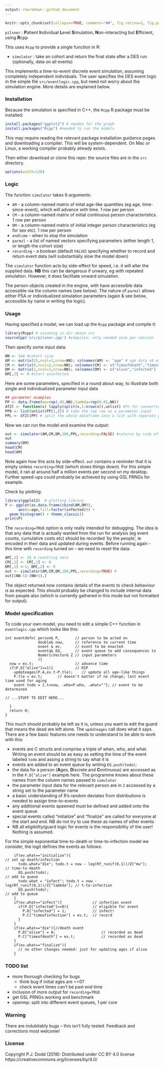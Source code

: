 ```yaml
---
output: rmarkdown::github_document
---
```


<!-- README.md is generated from README.Rmd. Please edit that file -->
<!-- using Rscript -e 'library(rmarkdown); rmarkdown::render("README.Rmd")' -->

```r
knitr::opts_chunk$set(collapse=TRUE, comment="##", fig.retina=2, fig.path = "README_figs/README-")
```



`pilsner` : **P**atient **I**ndividual **L**evel **S**imulation, **N**on-interacting but **E**fficient, using **R**cpp

This uses `Rcpp` to provide a single function in R:

- `simulator` : take an cohort and return the final state after a DES run (optionally, data on all events)

This implements a time-to-event discrete event simulation, assuming completely independent individuals. 
The user specifies the DES event logic in the simple file `src/eventlogic.cpp`, but need not worry about the simulation engine.
More details are explained below. 


### Installation

Because the simulation is specified in C++, the `Rcpp` R package must be installed:

```r
install.packages("ggplot2") # needed for the graph
install.packages("Rcpp") #needed to run the models
```
This may require reading the relevant package installation guidance pages and downloading a compiler. This will be system-dependent. 
On Mac or Linux, a working compiler probably already exists. 

Then either download or clone this repo: the source files are in the `src` directory.


```r
options(width=120)
```

### Logic

The function `simulator` takes 6 arguments:

- `AM` - a column-named matrix of inital age-like quantities (eg age, time-since-event), which will advance with time. 1 row per person 
- `CM` - a column-named matrix of initial continuous person characteristics. 1 row per person 
- `DM` - a column-named matrix of initial integer person characteristics (eg for sex etc). 1 row per person 
- `endtime` - when to stop the simulation
- `parmzl` - a list of named vectors specifying parameters (either length 1, or length the cohort size) 
- `recording` - a boolean (default `FALSE`) specifying whether to record and return event data (will substantially slow the model down)

The `simulator` function acts by side-effect for speed, i.e. it will alter the supplied data. **NB** this can be dangerous if unwary, eg with repeated simulation. However, it does facilitate onward simulation.

The person objects created in the engine, with have accessible data accessible via the column names (see below). The nature of `parmzl` allows either PSA or individualized simulation parameters (again & see below, accessible by name in writing the logic).


### Usage

Having specified a model, we can load up the `Rcpp` package and compile it:


```r
library(Rcpp) # assuming in dir above src
sourceCpp('src/pilsner.cpp') #compiles: only needed once per session
```
Then specify some input data:

```r
NN <- 1e4 #cohort size
AM <- matrix(15,ncol=1,nrow=NN); colnames(AM) <- "age" # age data <0 will not be advanced
CM <- matrix(0,ncol=2,nrow=NN); colnames(CM) <- c("timeofdeath","timeofinfection")
DM <- matrix(1,ncol=2,nrow=NN); colnames(DM) <- c("alive","infected")
DM[,2] <- 0 #start uninfected
```

Here are some parameters, specified in a round about way, to illustrate both single and individualized parameter input data

```r
## parameter examples
PP <- data.frame(mu=rep(.05,NN),lambda=rep(0.01,NN))
df2l <- function(x) lapply(split(x,1:nrow(x)),unlist) #fn for converting dataframe
PP0 <- list(unlist(PP[1,])) # take the top row as a parameter input
PPL <- df2l(PP) # split the whole dataframe into a list with separate parameter for everyone
```

Now we can run the model and examine the output:
```r
out <- simulator(AM,CM,DM,100,PPL,recording=FALSE) #returns by side effect
out
summary(DM)
head(CM)
head(AM)
```
Note again how this acts by side-effect. `out` contains a reminder that it is empty unless `recording=TRUE` (which slows things down). For this simple model, it ran at around half a million events per second on my desktop. Further speed-ups could probably be achieved by using GSL PRNGs for example.

Check by plotting:
```r
library(ggplot2)  # plotting library 
P <- ggplot(as.data.frame(cbind(AM,DM)),
      aes(x=age,fill=factor(infected))) +
  geom_histogram() + theme_classic()
print(P)  
```

The `recording=TRUE` option is only really intended for debugging. The idea is that any data that is actually wanted from the run for analysis (eg event counts, cumulative costs etc) should be recorded 'by the people', ie encoded in their data and updated during events. Before running again - this time with `recording` turned on - we need to reset the data:

```r
AM[,1] <- 15 # resetting data 
CM[,1] <- CM[,2] <- 0
DM[,1] <-1; DM[,2] <- 0 
out <- simulator(AM,CM,DM,100,PPL,recording=TRUE) #
out[(NN-5):(NN+5),]
```
The object returned now contains details of the events to check behaviour is as expected. This should probably be changed to include internal data from people also (which is currently gathered in this mode but not formatted for output).

### Model specification

To code your own model, you need to edit a simple C++ function in `eventlogic.cpp` which looks like this:

```Rcpp
int eventdefn( person& P,       // person to be acted on
               double& now,     // reference to current time
               event & ev,      // event to be enacted
               eventq& EQ,      // event queue to add consequences to
               NumericVector& Z // input parameters
               ){
  now = ev.t;                   // advance time
  if(P.D["alive"]==1){          // RIP
    updateages(P.A,ev.t-P.tle);    // update all age-like things
    P.tle = ev.t;       // doesn't matter if no change; last event time used for aging
    event todo = {.t=now, .who=P.who, .what=""}; // event to be determined

// ...STUFF TO EDIT HERE...
   
  }
  return 0;
}

```

This much should probably be left as it is, unless you want to edit the guard that means the dead are left alone. The `updateages` call does what it says.
There are a few basic features one needs to understand to be able to work with this:

- events are C structs and comprise a triple of when, who, and what. Writing an event should be as easy as setting the time of the event labeled `todo` and assing a string to say what it is
- events are added to an event queue by writing `EQ.push(todo)`;
- the data for a person (**A**ges, **D**iscrete and **C**ontinuous) are accessed as in the `P.D["alive"]` example here. The programme knows about these names from the column names passed to `simulator`
- the parameter input data for the relevant person are in `Z` accessed by a string set to the parameter name 
- a basic understanding of R's random deviates from distributions is needed to assign time-to-events
- any additional events spawned must be defined and added onto the event queue
- special events called "initialize" and "finalize" are called for everyone at the start and end. NB do not try to use these as names of other events
- NB all eligibility/guard logic for events is the responsibility of the user! Nothing is assumed.

For the simple exponential time-to-death or time-to-infection model we consider, the logit defines the events as follows:


```Rcpp
    if(ev.what=="initialize"){                                             // set up death/infection
      todo.what="die"; todo.t = now - log(Rf_runif(0,1))/Z["mu"];          // time-to-death
      EQ.push(todo);                                                       // add to queue
      todo.what = "infect"; todo.t = now - log(Rf_runif(0,1))/Z["lambda"]; // t-to-infection
      EQ.push(todo);                                                       // add to queue
    }
    if(ev.what=="infect"){              // infection event
      if(P.D["infected"]==0){           // eligible for event
        P.D["infected"] = 1;            // infect!
        P.C["timeofinfection"] = ev.t;  // record
      }
    }
    if(ev.what=="die"){//death event
      P.D["alive"] = 0;                     // recorded as dead
      P.C["timeofdeath"] = ev.t;            // recorded as dead
    }
    if(ev.what=="finalize"){
      // no other changes needed: just for updating ages if alive
    }

```

### TODO list

- more thorough checking for bugs
	- think bug if initial ages are ==0?
	- check event times can't be past end time
- inclusion of more output for `recording=TRUE`
- get GSL PRNGs working and benchmark
- openmp: split into different event queues, 1 per core


### Warning

There are indubitably bugs -- this isn't fully tested. Feedback and corrections most welcome!

### License

Copyright P.J. Dodd (2018): Distributed under CC BY 4.0 license https://creativecommons.org/licenses/by/4.0/
